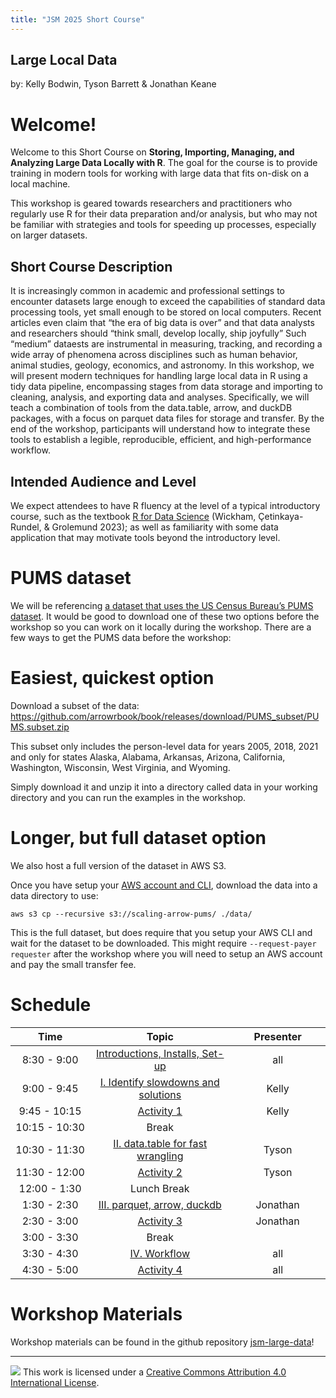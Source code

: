 ```yaml
---
title: "JSM 2025 Short Course"
---
```


## Large Local Data

by: Kelly Bodwin, Tyson Barrett & Jonathan Keane

# Welcome!

Welcome to this Short Course on **Storing, Importing, Managing, and Analyzing Large Data Locally with R**.  The goal for the course is to provide training in modern tools for working with large data that fits on-disk on a local machine.

This workshop is geared towards researchers and practitioners who regularly use R for their data preparation and/or analysis, but who may not be familiar with strategies and tools for speeding up processes, especially on larger datasets.

## Short Course Description

It is increasingly common in academic and professional settings to encounter datasets large enough to exceed the capabilities of standard data processing tools, yet small enough to be stored on local computers. Recent articles even claim that "the era of big data is over" and that data analysts and researchers should "think small, develop locally, ship joyfully"  Such "medium" dataests are instrumental in measuring, tracking, and recording a wide array of phenomena across disciplines such as human behavior, animal studies, geology, economics, and astronomy. In this workshop, we will present modern techniques for handling large local data in R using a tidy data pipeline, encompassing stages from data storage and importing to cleaning, analysis, and exporting data and analyses.  Specifically, we will teach a combination of tools from the data.table, arrow, and duckDB packages, with a focus on parquet data files for storage and transfer. By the end of the workshop, participants will understand how to integrate these tools to establish a legible, reproducible, efficient, and high-performance workflow.  


## Intended Audience and Level

We expect attendees to have R fluency at the level of a typical introductory course, such as the textbook [R for Data Science](https://r4ds.hadley.nz/) (Wickham, Çetinkaya-Rundel, & Grolemund 2023); as well as familiarity with some data application that may motivate tools beyond the introductory level.

# PUMS dataset

We will be referencing [a dataset that uses the US Census Bureau's PUMS dataset](https://scaling-arrow-pums.s3.us-east-1.amazonaws.com/readme.html). It would be good to download one of these two options before the workshop so you can work on it locally during the workshop. There are a few ways to get the PUMS data before the workshop:

# Easiest, quickest option
Download a subset of the data: [https://github.com/arrowrbook/book/releases/download/PUMS_subset/PUMS.subset.zip](https://github.com/arrowrbook/book/releases/download/PUMS_subset/PUMS.subset.zip)

This subset only includes the person-level data for years 2005, 2018, 2021 and only for states Alaska, Alabama, Arkansas, Arizona, California, Washington, Wisconsin, West Virginia, and Wyoming.

Simply download it and unzip it into a directory called data in your working directory and you can run the examples in the workshop.

# Longer, but full dataset option
We also host a full version of the dataset in AWS S3.

Once you have setup your [AWS account and CLI](https://docs.aws.amazon.com/cli/latest/userguide/getting-started-quickstart.html), download the data into a data directory to use:

```
aws s3 cp --recursive s3://scaling-arrow-pums/ ./data/
```

This is the full dataset, but does require that you setup your AWS CLI and wait for the dataset to be downloaded. This might require `--request-payer requester` after the workshop where you will need to setup an AWS account and pay the small transfer fee.

# Schedule

| Time | Topic | Presenter |
|:----------------:|:------------------------------:|:--------------------:|
| 8:30 - 9:00 | [Introductions, Installs, Set-up](materials/slides/00-setup-intro.qmd) | all |
| 9:00 - 9:45 | [I. Identify slowdowns and solutions](materials/slides/01-slowdowns-solutions.qmd) | Kelly |
| 9:45 - 10:15 | [Activity 1](materials/activities/01-practice-data.qmd) | Kelly |
| 10:15 - 10:30 | Break |  |
| 10:30 - 11:30 | [II. data.table for fast wrangling](materials/slides/02-datatable.qmd) | Tyson |
| 11:30 - 12:00| [Activity 2](materials/activities/02-practice-datatable.qmd) | Tyson |
| 12:00 - 1:30 | Lunch Break |  |
| 1:30 - 2:30 | [III. parquet, arrow, duckdb](materials/slides/03-arrow.qmd) | Jonathan |
| 2:30 - 3:00 | [Activity 3](materials/activities/03-practice-arrow.qmd) | Jonathan  |
| 3:00 - 3:30 | Break |  |
| 3:30 - 4:30 | [IV. Workflow](materials/slides/04-workflow.qmd) | all |
| 4:30 - 5:00 | [Activity 4](materials/activities/04-practice-workflow.qmd) | all |

# Workshop Materials

Workshop materials can be found in the github repository [jsm-large-data](https://github.com/kbodwin/jsm-big-data-2025/materials)!

------------------------------------------------------------------------

![](https://i.creativecommons.org/l/by/4.0/88x31.png) This work is licensed under a [Creative Commons Attribution 4.0 International License](https://creativecommons.org/licenses/by/4.0/).
